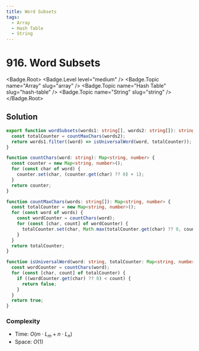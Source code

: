 ```yaml
---
title: Word Subsets
tags:
  - Array
  - Hash Table
  - String
---
```


# 916. Word Subsets

<Badge.Root>
  <Badge.Level level="medium" />
  <Badge.Topic name="Array" slug="array" />
  <Badge.Topic name="Hash Table" slug="hash-table" />
  <Badge.Topic name="String" slug="string" />
</Badge.Root>

## Solution

```typescript filename="solution.ts" copy
export function wordSubsets(words1: string[], words2: string[]): string[] {
  const totalCounter = countMaxChars(words2);
  return words1.filter((word) => isUniversalWord(word, totalCounter));
}

function countChars(word: string): Map<string, number> {
  const counter = new Map<string, number>();
  for (const char of word) {
    counter.set(char, (counter.get(char) ?? 0) + 1);
  }
  return counter;
}

function countMaxChars(words: string[]): Map<string, number> {
  const totalCounter = new Map<string, number>();
  for (const word of words) {
    const wordCounter = countChars(word);
    for (const [char, count] of wordCounter) {
      totalCounter.set(char, Math.max(totalCounter.get(char) ?? 0, count));
    }
  }
  return totalCounter;
}

function isUniversalWord(word: string, totalCounter: Map<string, number>): boolean {
  const wordCounter = countChars(word);
  for (const [char, count] of totalCounter) {
    if ((wordCounter.get(char) ?? 0) < count) {
      return false;
    }
  }
  return true;
}
```

### Complexity

- Time: $O(m \cdot L_m + n \cdot L_n)$
- Space: $O(1)$

<ProblemLink
  codingSite="leetcode"
  href="https://leetcode.com/problems/word-subsets"
  title="Word Subsets"
/>
